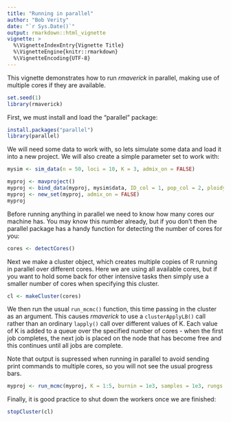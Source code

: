 ```yaml
---
title: "Running in parallel"
author: "Bob Verity"
date: "`r Sys.Date()`"
output: rmarkdown::html_vignette
vignette: >
  %\VignetteIndexEntry{Vignette Title}
  %\VignetteEngine{knitr::rmarkdown}
  %\VignetteEncoding{UTF-8}
---
```


This vignette demonstrates how to run *rmaverick* in parallel, making use of multiple cores if they are available.

```r
set.seed(1)
library(rmaverick)
```

First, we must install and load the "parallel" package:

```r
install.packages("parallel")
library(parallel)
```

We will need some data to work with, so lets simulate some data and load it into a new project. We will also create a simple parameter set to work with:

```r
mysim <- sim_data(n = 50, loci = 10, K = 3, admix_on = FALSE)

myproj <- mavproject()
myproj <- bind_data(myproj, mysim$data, ID_col = 1, pop_col = 2, ploidy_col = 3)
myproj <- new_set(myproj, admix_on = FALSE)
myproj
```

Before running anything in parallel we need to know how many cores our machine has. You may know this number already, but if you don't then the parallel package has a handy function for detecting the number of cores for you:

```r
cores <- detectCores()
```

Next we make a cluster object, which creates multiple copies of R running in parallel over different cores. Here we are using all available cores, but if you want to hold some back for other intensive tasks then simply use a smaller number of cores when specifying this cluster.

```r
cl <- makeCluster(cores)
```

We then run the usual `run_mcmc()` function, this time passing in the cluster as an argument. This causes *rmaverick* to use a `clusterApplyLB()` call rather than an ordinary `lapply()` call over different values of K. Each value of K is added to a queue over the specified number of cores - when the first job completes, the next job is placed on the node that has become free and this continues until all jobs are complete.

Note that output is supressed when running in parallel to avoid sending print commands to multiple cores, so you will not see the usual progress bars.

```r
myproj <- run_mcmc(myproj, K = 1:5, burnin = 1e3, samples = 1e3, rungs = 10, cluster = cl)
```

Finally, it is good practice to shut down the workers once we are finished:

```r
stopCluster(cl)
```


